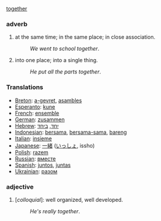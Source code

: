 [[together]]
===adverb===
#at the same time; in the same place; in close association.
#:''We went to school together''.
#into one place; into a single thing.
#:''He put all the parts together''.

=== Translations ===
*[[Breton]]: [[a-gevret]], [[asambles]]
*[[Esperanto]]: [[kune]]
*[[French]]: [[ensemble]]
*[[German]]: [[zusammen]]
*[[Hebrew]]: [[יחד]], [[ביחד]]
*[[Indonesian]]: [[sama|bersama]], [[sama|bersama-sama]], [[bareng]]
*[[Italian]]: [[insieme]]
*[[Japanese]]: [[一緒]] ([[いっしょ]], issho)
*[[Polish]]: [[razem]]
*[[Russian]]: [[вместе]]
*[[Spanish]]: [[juntos]], [[juntas]]
*[[Ukrainian]]: [[разом]]


===adjective===
#[''colloquial'']: well organized, well developed.
#:''He's really together''.